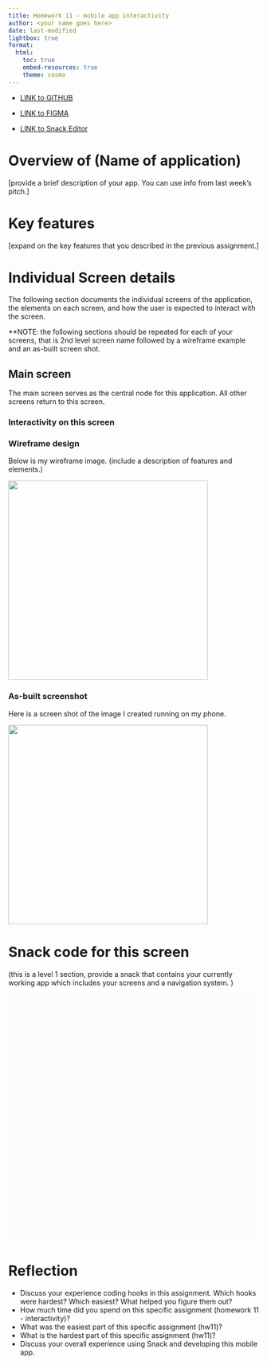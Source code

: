 ```yaml
---
title: Homework 11 - mobile app interactivity
author: <your name goes here>
date: last-modified
lightbox: true
format:
  html:
    toc: true
    embed-resources: true
    theme: cosmo
---
```


* [LINK to GITHUB](https://github.com/cmsc-vcu/cmsc475-sp2024-hw11-template)

* [LINK to FIGMA](https://github.com/cmsc-vcu/cmsc475-sp2024-hw11-template)

* [LINK to Snack Editor](https://github.com/cmsc-vcu/cmsc475-sp2024-hw11-template)

# Overview of (Name of application)

[provide a brief description of your app.  You can use info from last week's pitch.]

# Key features

[expand on the key features that you described in the previous assignment.]

# Individual Screen details

The following section documents the individual screens of the application, the elements on each screen,
and how the user is expected to interact with the screen.

**NOTE: the following sections should be repeated for each of your screens, that is 2nd level screen name
followed by a wireframe example and an as-built screen shot.

## Main screen

The main screen serves as the central node for this application.  All other screens return to this screen.

### Interactivity on this screen



### Wireframe design

Below is my wireframe image.  (include a description of features and elements.)

![](./assets/sample-image.png){height=400 fig-align="center"}

### As-built screenshot

Here is a screen shot of the image I created running on my phone.

![](./assets/sample-image.png){height=400 fig-align="center"}

# Snack code for this screen

(this is a level 1 section, provide a snack that contains your currently working app which
includes your screens and a navigation system.
)

```{=html}
<div 
data-snack-id="@jleonard99/cmsc475-sp2024-homework-11-template"
data-snack-platform="web"
data-snack-preview="true" 
data-snack-theme="light" 
style="overflow:hidden;background:#fbfcfd;border:3px solid var(--color-border);border-radius:4px;height:500px;width:100%">
</div>
<script async src="https://snack.expo.dev/embed.js"></script>
```

# Reflection

* Discuss your experience coding hooks in this assignment.  Which hooks were hardest?  Which easiest?  What helped you figure them out?
* How much time did you spend on this specific assignment (homework 11 - interactivity)?
* What was the easiest part of this specific assignment (hw11)?
* What is the hardest part of this specific assignment (hw11)?
* Discuss your overall experience using Snack and developing this mobile app.

